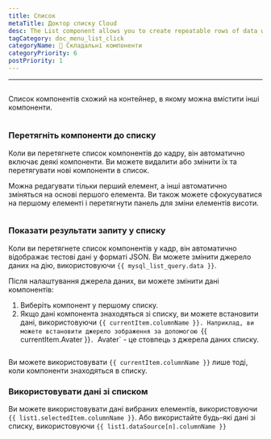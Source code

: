 ```yaml
---
title: Список
metaTitle: Доктор списку Cloud
desc: The List component allows you to create repeatable rows of data whose look and feel are defined by you.
tagCategory: doc_menu_list_click
categoryName: 🧬 Складальні компоненти
categoryPriority: 6
postPriority: 1
---
```


* * *

## <h2 hidden>List</h2>

Список компонентів схожий на контейнер, в якому можна вмістити інші компоненти.

<img
  src='https://cdn.illacloud.com/official-website/img/docs/assemble/list.png'
  alt=""
/>

### Перетягніть компоненти до списку

Коли ви перетягнете список компонентів до кадру, він автоматично включає деякі компоненти. Ви можете видалити або змінити їх та перетягувати нові компоненти в список. 

Можна редагувати тільки перший елемент, а інші автоматично зміняться на основі першого елемента. Ви також можете сфокусуватися на першому елементі і перетягнути панель для зміни елементів висоти.

<img
  src='https://cdn.illacloud.com/official-website/img/docs/assemble/list1.png'
  alt=""
/>

### Показати результати запиту у списку

Коли ви перетягнете список компонентів у кадр, він автоматично відображає тестові дані у форматі JSON. Ви можете змінити джерело даних на дію, використовуючи `{{ mysql_list_query.data }}`. 

Після налаштування джерела даних, ви можете змінити дані компонентів:

1.  Виберіть компонент у першому списку. 
2.  Якщо дані компонента знаходяться зі списку, ви можете встановити дані, використовуючи `{{ currentItem.columnName }}. Наприклад, ви можете встановити джерело зображення за допомогою `{{ currentItem.Avater }}`. `Avater\` - це стовпець з джерела даних списку.

<img
  src='https://cdn.illacloud.com/official-website/img/docs/assemble/list2.png'
  alt=""
/>

Ви можете використовувати `{{ currentItem.columnName }}` лише тоді, коли компоненти знаходяться в списку. 

### Використовувати дані зі списком

Ви можете використовувати дані вибраних елементів, використовуючи `{{ list1.selectedItem.columnName }}`. Або використайте будь-які дані зі списку, використовуючи `{{ list1.dataSource[n].columnName }}`

<img
  src='https://cdn.illacloud.com/official-website/img/docs/assemble/list3.png'
  alt=""
/>
